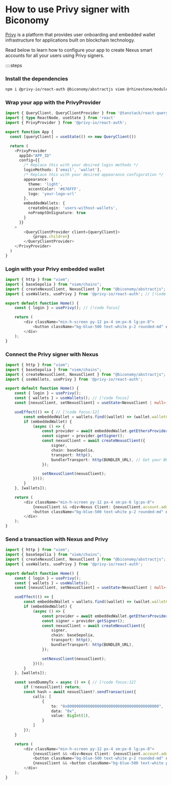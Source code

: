 # How to use Privy signer with Biconomy

[Privy](https://www.privy.io/) is a platform that provides user onboarding and embedded wallet infrastructure for applications built on blockchain technology. 

Read below to learn how to configure your app to create Nexus smart accounts for all your users using Privy signers.

::::steps

### Install the dependencies

```bash
npm i @privy-io/react-auth @biconomy/abstractjs viem @rhinestone/module-sdk@tanstack/react-query 
```

### Wrap your app with the PrivyProvider

```ts
import { QueryClient, QueryClientProvider } from '@tanstack/react-query'
import { type ReactNode, useState } from 'react'
import { PrivyProvider } from '@privy-io/react-auth';

export function App {
  const [queryClient] = useState(() => new QueryClient())

  return (
    <PrivyProvider 
      appId="APP_ID"
      config={{
        /* Replace this with your desired login methods */
        loginMethods: ['email', 'wallet'],
        /* Replace this with your desired appearance configuration */
        appearance: {
          theme: 'light',
          accentColor: '#676FFF',
          logo: 'your-logo-url'
        },
        embeddedWallets: {
          createOnLogin: 'users-without-wallets',
          noPromptOnSignature: true
        }
      }}
    >
        <QueryClientProvider client={queryClient}>
            {props.children}
        </QueryClientProvider>
    </PrivyProvider>
  )
}
```

### Login with your Privy embedded wallet 

```ts
import { http } from "viem";
import { baseSepolia } from "viem/chains";
import { createNexusClient, NexusClient } from "@biconomy/abstractjs";
import { useWallets, usePrivy } from '@privy-io/react-auth'; // [!code focus]  

export default function Home() {
    const { login } = usePrivy(); // [!code focus]  

    return (
        <div className="min-h-screen py-12 px-4 sm:px-6 lg:px-8">
            <button className="bg-blue-500 text-white p-2 rounded-md" onClick={login}>Login</button> // [!code focus]  
        </div>
    );
}
```

### Connect the Privy signer with Nexus 

```ts
import { http } from "viem";
import { baseSepolia } from "viem/chains";
import { createNexusClient, NexusClient } from "@biconomy/abstractjs";
import { useWallets, usePrivy } from '@privy-io/react-auth';

export default function Home() {
    const { login } = usePrivy(); 
    const { wallets } = useWallets(); // [!code focus] 
    const [nexusClient, setNexusClient] = useState<NexusClient | null>(null);

    useEffect(() => { // [!code focus:12] 
        const embeddedWallet = wallets.find((wallet) => (wallet.walletClientType === 'privy'));
        if (embeddedWallet) {
            (async () => {
                const provider = await embeddedWallet.getEthersProvider(); 
                const signer = provider.getSigner();
                const nexusClient = await createNexusClient({ 
                    signer, 
                    chain: baseSepolia,
                    transport: http(),
                    bundlerTransport: http(BUNDLER_URL), // Get your BUNDLER_URL from the Biconomy Dashboard
                });

                setNexusClient(nexusClient);
            })();
        }
    }, [wallets]);

    return (
        <div className="min-h-screen py-12 px-4 sm:px-6 lg:px-8">
            {nexusClient && <div>Nexus Client: {nexusClient.account.address}</div>}
            <button className="bg-blue-500 text-white p-2 rounded-md" onClick={login}>Login</button>
        </div>
    );
}
```

### Send a transaction with Nexus and Privy   

```ts
import { http } from "viem";
import { baseSepolia } from "viem/chains";
import { createNexusClient, NexusClient } from "@biconomy/abstractjs";
import { useWallets, usePrivy } from '@privy-io/react-auth';

export default function Home() {
    const { login } = usePrivy();
    const { wallets } = useWallets();
    const [nexusClient, setNexusClient] = useState<NexusClient | null>(null);

    useEffect(() => {
        const embeddedWallet = wallets.find((wallet) => (wallet.walletClientType === 'privy'));
        if (embeddedWallet) {
            (async () => {
                const provider = await embeddedWallet.getEthersProvider();
                const signer = provider.getSigner();
                const nexusClient = await createNexusClient({
                    signer,
                    chain: baseSepolia,
                    transport: http(),
                    bundlerTransport: http(BUNDLER_URL),
                });

                setNexusClient(nexusClient);
            })();
        }
    }, [wallets]);

    const sendDummyTx = async () => { // [!code focus:12] 
        if (!nexusClient) return;
        const hash = await nexusClient?.sendTransaction({
            calls: [
                {
                    to: "0x0000000000000000000000000000000000000000",
                    data: "0x",
                    value: BigInt(1),
                }
            ]
        });
    }

    return (
        <div className="min-h-screen py-12 px-4 sm:px-6 lg:px-8">
            {nexusClient && <div>Nexus Client: {nexusClient.account.address}</div>}
            <button className="bg-blue-500 text-white p-2 rounded-md" onClick={login}>Login</button>
            {nexusClient && <button className="bg-blue-500 text-white p-2 rounded-md" onClick={sendDummyTx}>Send Dummy Tx</button>} // [!code focus] 
        </div>
    );
}
```